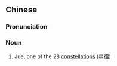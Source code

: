 ==Chinese==
{{zh-forms}}

===Pronunciation===
{{zh-pron
|m=juéxiù
|cat=n
}}

===Noun===
{{zh-noun}}

# {{lb|zh|constellation}} Jue, one of the 28 [[constellation]]s ([[星宿]])